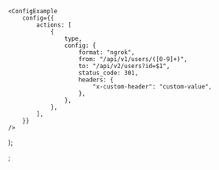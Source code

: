 
	<ConfigExample
		config={{
			actions: [
				{
					type,
					config: {
						format: "ngrok",
						from: "/api/v1/users/([0-9]+)",
						to: "/api/v2/users?id=$1",
						status_code: 301,
						headers: {
							"x-custom-header": "custom-value",
						},
					},
				},
			],
		}}
	/>
);

;
